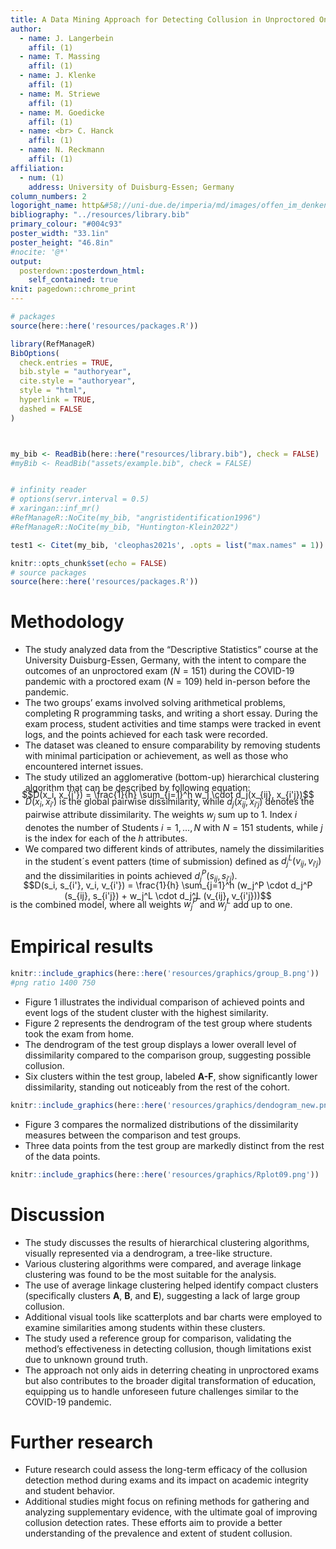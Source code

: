 ```yaml
---
title: A Data Mining Approach for Detecting Collusion in Unproctored Online Exams
author:
  - name: J. Langerbein
    affil: (1)
  - name: T. Massing
    affil: (1)
  - name: J. Klenke
    affil: (1)
  - name: M. Striewe
    affil: (1)
  - name: M. Goedicke 
    affil: (1) 
  - name: <br> C. Hanck
    affil: (1)
  - name: N. Reckmann
    affil: (1)
affiliation:
  - num: (1)
    address: University of Duisburg-Essen; Germany
column_numbers: 2
logoright_name: http&#58;//uni-due.de/imperia/md/images/offen_im_denken/signet_ude_rgb_neg.png
bibliography: "../resources/library.bib"
primary_colour: "#004c93"
poster_width: "33.1in"
poster_height: "46.8in"
#nocite: '@*'
output:  
  posterdown::posterdown_html:
    self_contained: true
knit: pagedown::chrome_print
---
```


<style>
.poster_title {
  margin-top: 150px; 
}
</style>


<style>
.logo_right {
    position: relative;
    top: -30px;
    right: 100px;
}
</style>


```r
# packages
source(here::here('resources/packages.R'))

library(RefManageR)
BibOptions(
  check.entries = TRUE,
  bib.style = "authoryear",
  cite.style = "authoryear",
  style = "html",
  hyperlink = TRUE,
  dashed = FALSE
)



my_bib <- ReadBib(here::here("resources/library.bib"), check = FALSE)
#myBib <- ReadBib("assets/example.bib", check = FALSE)


# infinity reader
# options(servr.interval = 0.5)
# xaringan::inf_mr()
#RefManageR::NoCite(my_bib, "angristidentification1996")
#RefManageR::NoCite(my_bib, "Huntington-Klein2022")

test1 <- Citet(my_bib, 'cleophas2021s', .opts = list("max.names" = 1))


```



```r
knitr::opts_chunk$set(echo = FALSE)
# source packages
source(here::here('resources/packages.R'))
```




# Methodology

* The study analyzed data from the "Descriptive Statistics" course at the University Duisburg-Essen, Germany, with the intent to compare the outcomes of an unproctored exam ($N=151$) during the COVID-19 pandemic with a proctored exam ($N=109$) held in-person before the pandemic.
* The two groups' exams involved solving arithmetical problems, completing R programming tasks, and writing a short essay. During the exam process, student activities and time stamps were tracked in event logs, and the points achieved for each task were recorded.
* The dataset was cleaned to ensure comparability by removing students with minimal participation or achievement, as well as those who encountered internet issues.
* The study utilized an agglomerative (bottom-up) hierarchical clustering  algorithm that can be described by following equation:


<div style="margin-top: -20px;">
$$D(x_i, x_{i'}) = \frac{1}{h} \sum_{j=1}^h w_j \cdot d_j(x_{ij}, x_{i'j})$$
</div>
<div style="margin-top: -20px;">
</div>

* $D(x_i, x_{i'})$ is the global pairwise dissimilarity, while $d_j(x_{ij}, x_{i'j})$ denotes the pairwise attribute dissimilarity. The weights $w_j$ sum up to 1. Index $i$ denotes the number of Students $i = 1, ..., N$ with $N = 151$ students, while $j$ is the index for each of the $h$ attributes.
* We compared two different kinds of attributes, namely the dissimilarities in the student´s event patters (time of submission) defined as $d_j^L(v_{ij}, v_{i'j})$ and the dissimilarities in points achieved $d_j^P(s_{ij}, s_{i'j})$.


<div style="margin-top: -20px;">

$$D(s_i, s_{i'}, v_i, v_{i'}) = \frac{1}{h} \sum_{j=1}^h (w_j^P \cdot d_j^P (s_{ij}, s_{i'j}) + w_j^L \cdot d_j^L (v_{ij}, v_{i'j}))$$

</div>

<div style="margin-top: -20px;">
is the combined model, where all weights $w_j^P$ and $w_j^L$ add up to one.
</div>



# Empirical results


```r

knitr::include_graphics(here::here('resources/graphics/group_B.png'))
#png ratio 1400 750

```

* Figure 1 illustrates the individual comparison of achieved points and event logs of the student cluster with the highest similarity.
* Figure 2 represents the dendrogram of the test group where students took the exam from home.
* The dendrogram of the test group displays a lower overall level of dissimilarity compared to the comparison group, suggesting possible collusion.
* Six clusters within the test group, labeled <strong>A-F</strong>, show significantly lower dissimilarity, standing out noticeably from the rest of the cohort.



```r

knitr::include_graphics(here::here('resources/graphics/dendogram_new.png'))

```



* Figure 3 compares the normalized distributions of the dissimilarity measures between the comparison and test groups.
* Three data points from the test group are markedly distinct from the rest of the data points.


```r

knitr::include_graphics(here::here('resources/graphics/Rplot09.png'))

```

# Discussion

* The study discusses the results of hierarchical clustering algorithms, visually represented via a dendrogram, a tree-like structure.
* Various clustering algorithms were compared, and average linkage clustering was found to be the most suitable for the analysis.
* The use of average linkage clustering helped identify compact clusters (specifically clusters **A**, **B**, and **E**), suggesting a lack of large group collusion.
* Additional visual tools like scatterplots and bar charts were employed to examine similarities among students within these clusters.
* The study used a reference group for comparison, validating the method's effectiveness in detecting collusion, though limitations exist due to unknown ground truth.
* The approach not only aids in deterring cheating in unproctored exams but also contributes to the broader digital transformation of education, equipping us to handle unforeseen future challenges similar to the COVID-19 pandemic.


# Further research

* Future research could assess the long-term efficacy of the collusion detection method during exams and its impact on academic integrity and student behavior.
* Additional studies might focus on refining methods for gathering and analyzing supplementary evidence, with the ultimate goal of improving collusion detection rates. These efforts aim to provide a better understanding of the prevalence and extent of student collusion.

<!--
# References


<font size="6"> 

```r
#test_bib <- Citet(my_bib, 'hollister2009proctored', .opts = list("max.names" = 2))
PrintBibliography(my_bib, .opts = list(style = "text", "max.names" = 100), start = 1)
```

</font>

<div id="refs"></div>

-->

